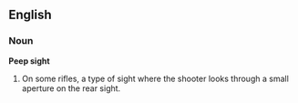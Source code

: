 ==English==
===Noun===
'''Peep sight'''
#On some rifles, a type of sight where the shooter looks through a small aperture on the rear sight.